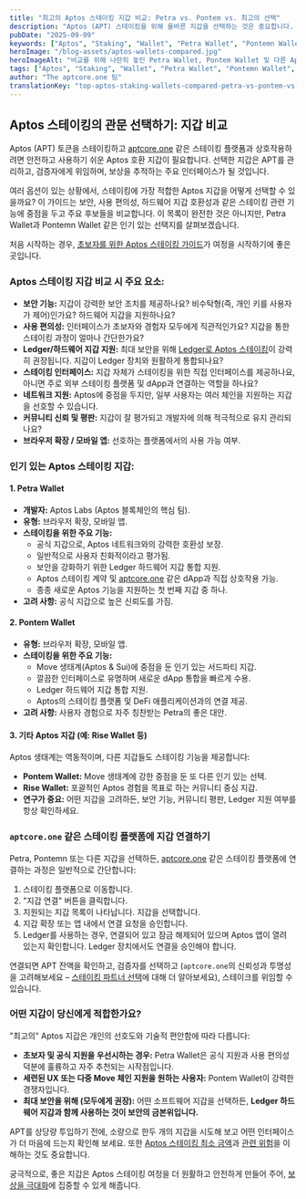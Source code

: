 ```yaml
---
title: "최고의 Aptos 스테이킹 지갑 비교: Petra vs. Pontem vs. 최고의 선택"
description: "Aptos (APT) 스테이킹을 위해 올바른 지갑을 선택하는 것은 중요합니다. Petra와 Pontemn 같은 주요 Aptos 지갑을 비교해 보세요: 기능, 보안, 사용 편의성, 그리고 스테이킹을 위한 Ledger 지원."
pubDate: "2025-09-09"
keywords: ["Aptos", "Staking", "Wallet", "Petra Wallet", "Pontemn Wallet", "Crypto Wallet", "APT", "Security", "aptcore.one"]
heroImage: "/blog-assets/aptos-wallets-compared.jpg"
heroImageAlt: "비교를 위해 나란히 놓인 Petra Wallet, Pontem Wallet 및 다른 Aptos 지갑의 로고"
tags: ["Aptos", "Staking", "Wallet", "Petra Wallet", "Pontemn Wallet", "Crypto Wallet", "APT", "Security", "aptcore.one"]
author: "The aptcore.one 팀"
translationKey: "top-aptos-staking-wallets-compared-petra-vs-pontem-vs-your-best-choice"
---
```


## Aptos 스테이킹의 관문 선택하기: 지갑 비교

Aptos (APT) 토큰을 스테이킹하고 [aptcore.one](https://aptcore.one) 같은 스테이킹 플랫폼과 상호작용하려면 안전하고 사용하기 쉬운 Aptos 호환 지갑이 필요합니다. 선택한 지갑은 APT를 관리하고, 검증자에게 위임하며, 보상을 추적하는 주요 인터페이스가 될 것입니다.

여러 옵션이 있는 상황에서, 스테이킹에 가장 적합한 Aptos 지갑을 어떻게 선택할 수 있을까요? 이 가이드는 보안, 사용 편의성, 하드웨어 지갑 호환성과 같은 스테이킹 관련 기능에 중점을 두고 주요 후보들을 비교합니다. 이 목록이 완전한 것은 아니지만, Petra Wallet과 Pontemn Wallet 같은 인기 있는 선택지를 살펴보겠습니다.

처음 시작하는 경우, [초보자를 위한 Aptos 스테이킹 가이드](/blog/ko/aptcoreone-eseo-aptos-apt-seuteiking-eul-sijaghaneun-chobojya-gaideu)가 여정을 시작하기에 좋은 곳입니다.

### Aptos 스테이킹 지갑 비교 시 주요 요소:

* **보안 기능:** 지갑이 강력한 보안 조치를 제공하나요? 비수탁형(즉, 개인 키를 사용자가 제어)인가요? 하드웨어 지갑을 지원하나요?
* **사용 편의성:** 인터페이스가 초보자와 경험자 모두에게 직관적인가요? 지갑을 통한 스테이킹 과정이 얼마나 간단한가요?
* **Ledger/하드웨어 지갑 지원:** 최대 보안을 위해 [Ledger로 Aptos 스테이킹](/blog/ko/ledgerlo-aptos-apt-seuteiking-haneun-bangbeob-dangye-byeol-boan-gaideu)이 강력히 권장됩니다. 지갑이 Ledger 장치와 원활하게 통합되나요?
* **스테이킹 인터페이스:** 지갑 자체가 스테이킹을 위한 직접 인터페이스를 제공하나요, 아니면 주로 외부 스테이킹 플랫폼 및 dApp과 연결하는 역할을 하나요?
* **네트워크 지원:** Aptos에 중점을 두지만, 일부 사용자는 여러 체인을 지원하는 지갑을 선호할 수 있습니다.
* **커뮤니티 신뢰 및 평판:** 지갑이 잘 평가되고 개발자에 의해 적극적으로 유지 관리되나요?
* **브라우저 확장 / 모바일 앱:** 선호하는 플랫폼에서의 사용 가능 여부.

### 인기 있는 Aptos 스테이킹 지갑:

#### 1. Petra Wallet

* **개발자:** Aptos Labs (Aptos 블록체인의 핵심 팀).
* **유형:** 브라우저 확장, 모바일 앱.
* **스테이킹을 위한 주요 기능:**
    * 공식 지갑으로, Aptos 네트워크와의 강력한 호환성 보장.
    * 일반적으로 사용자 친화적이라고 평가됨.
    * 보안을 강화하기 위한 Ledger 하드웨어 지갑 통합 지원.
    * Aptos 스테이킹 계약 및 [aptcore.one](https://aptcore.one) 같은 dApp과 직접 상호작용 가능.
    * 종종 새로운 Aptos 기능을 지원하는 첫 번째 지갑 중 하나.
* **고려 사항:** 공식 지갑으로 높은 신뢰도를 가짐.

#### 2. Pontem Wallet

* **유형:** 브라우저 확장, 모바일 앱.
* **스테이킹을 위한 주요 기능:**
    * Move 생태계(Aptos & Sui)에 중점을 둔 인기 있는 서드파티 지갑.
    * 깔끔한 인터페이스로 유명하며 새로운 dApp 통합을 빠르게 수용.
    * Ledger 하드웨어 지갑 통합 지원.
    * Aptos의 스테이킹 플랫폼 및 DeFi 애플리케이션과의 연결 제공.
* **고려 사항:** 사용자 경험으로 자주 칭찬받는 Petra의 좋은 대안.

#### 3. 기타 Aptos 지갑 (예: Rise Wallet 등)

Aptos 생태계는 역동적이며, 다른 지갑들도 스테이킹 기능을 제공합니다:

* **Pontem Wallet:** Move 생태계에 강한 중점을 둔 또 다른 인기 있는 선택.
* **Rise Wallet:** 포괄적인 Aptos 경험을 목표로 하는 커뮤니티 중심 지갑.
* **연구가 중요:** 어떤 지갑을 고려하든, 보안 기능, 커뮤니티 평판, Ledger 지원 여부를 항상 확인하세요.

### `aptcore.one` 같은 스테이킹 플랫폼에 지갑 연결하기

Petra, Pontemn 또는 다른 지갑을 선택하든, [aptcore.one](https://aptcore.one) 같은 스테이킹 플랫폼에 연결하는 과정은 일반적으로 간단합니다:

1. 스테이킹 플랫폼으로 이동합니다.
2. "지갑 연결" 버튼을 클릭합니다.
3. 지원되는 지갑 목록이 나타납니다. 지갑을 선택합니다.
4. 지갑 확장 또는 앱 내에서 연결 요청을 승인합니다.
5. Ledger를 사용하는 경우, 연결되어 있고 잠금 해제되어 있으며 Aptos 앱이 열려 있는지 확인합니다. Ledger 장치에서도 연결을 승인해야 합니다.

연결되면 APT 잔액을 확인하고, 검증자를 선택하고 (`aptcore.one`의 신뢰성과 투명성을 고려해보세요 – [스테이킹 파트너 선택](/blog/ko/aptos-seuteiking-pateuneo-seontaeg-aptcoreone-eulo-bosang-gwa-boan-eul-geugdaehwa-haseyo)에 대해 더 알아보세요), 스테이크를 위임할 수 있습니다.

### 어떤 지갑이 당신에게 적합한가요?

"최고의" Aptos 지갑은 개인의 선호도와 기술적 편안함에 따라 다릅니다:

* **초보자 및 공식 지원을 우선시하는 경우:** Petra Wallet은 공식 지원과 사용 편의성 덕분에 훌륭하고 자주 추천되는 시작점입니다.
* **세련된 UX 또는 다중 Move 체인 지원을 원하는 사용자:** Pontem Wallet이 강력한 경쟁자입니다.
* **최대 보안을 위해 (모두에게 권장):** 어떤 소프트웨어 지갑을 선택하든, **Ledger 하드웨어 지갑과 함께 사용하는 것이 보안의 금본위입니다.**

APT를 상당량 투입하기 전에, 소량으로 한두 개의 지갑을 시도해 보고 어떤 인터페이스가 더 마음에 드는지 확인해 보세요. 또한 [Aptos 스테이킹 최소 금액](/blog/ko/aptos-seuteiking-choeso-geum-aeg-sijaghaliomyeon-eolmana-manh-eun-aptga-pilyohalkkayo)과 [관련 위험](/blog/ko/aptos-seuteiking-ui-wiheom-ileul-wanhwa-haneun-myeonghwaghan-gaideu)을 이해하는 것도 중요합니다.

궁극적으로, 좋은 지갑은 Aptos 스테이킹 여정을 더 원활하고 안전하게 만들어 주어, [보상을 극대화](/blog/ko/aptos-seuteiking-bosang-eul-geugdaehwa-haneun-gogeub-tibgwa-jeonlyag)에 집중할 수 있게 해줍니다.